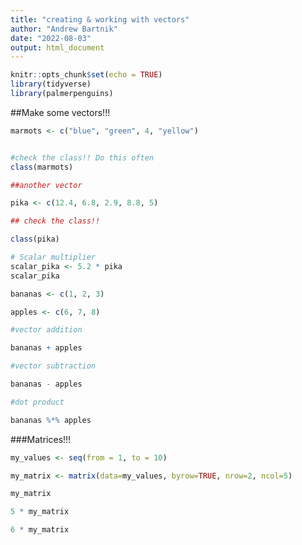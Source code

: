 ```yaml
---
title: "creating & working with vectors"
author: "Andrew Bartnik"
date: "2022-08-03"
output: html_document
---
```


```r
knitr::opts_chunk$set(echo = TRUE)
library(tidyverse)
library(palmerpenguins)
```

##Make some vectors!!!

```r
marmots <- c("blue", "green", 4, "yellow")


#check the class!! Do this often
class(marmots)

##another vector

pika <- c(12.4, 6.8, 2.9, 8.8, 5)

## check the class!!

class(pika)

# Scalar multiplier
scalar_pika <- 5.2 * pika
scalar_pika
```

```r

bananas <- c(1, 2, 3)

apples <- c(6, 7, 8)

#vector addition

bananas + apples

#vector subtraction

bananas - apples

#dot product

bananas %*% apples


```

###Matrices!!!

```r
my_values <- seq(from = 1, to = 10)

my_matrix <- matrix(data=my_values, byrow=TRUE, nrow=2, ncol=5)

my_matrix

5 * my_matrix

6 * my_matrix
```




